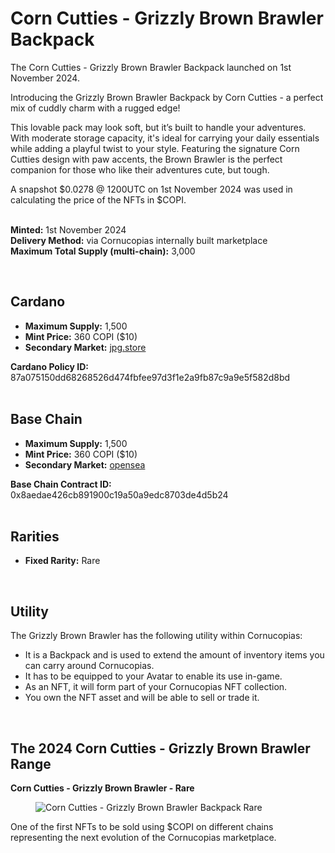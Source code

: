 # Corn Cutties - Grizzly Brown Brawler Backpack  

The Corn Cutties - Grizzly Brown Brawler Backpack launched on 1st November 2024.  

Introducing the Grizzly Brown Brawler Backpack by Corn Cutties - a perfect mix of cuddly charm with a rugged edge!  

This lovable pack may look soft, but it’s built to handle your adventures. With moderate storage capacity, it's ideal for carrying your daily essentials while adding a playful twist to your style. Featuring the signature Corn Cutties design with paw accents, the Brown Brawler is the perfect companion for those who like their adventures cute, but tough.  

<div className="note-box">
  A snapshot $0.0278 @ 1200UTC on 1st November 2024 was used in calculating the price of the NFTs in $COPI.
</div>  

</br>

**Minted:** 1st November 2024  
**Delivery Method:** via Cornucopias internally built marketplace  
**Maximum Total Supply (multi-chain):** 3,000  

</br>

## Cardano  

- **Maximum Supply:** 1,500  
- **Mint Price:** 360 COPI ($10)  
- **Secondary Market:** [jpg.store](https://www.jpg.store/collection/cornucopias-corn-cuties-grizzly-brown-brawler)  

<div className="note-box success transparent">
  <b>Cardano Policy ID:</b> 87a075150dd68268526d474fbfee97d3f1e2a9fb87c9a9e5f582d8bd
</div>  

</br>

## Base Chain  

- **Maximum Supply:** 1,500  
- **Mint Price:** 360 COPI ($10)  
- **Secondary Market:** [opensea](https://opensea.io/collection/corn-cuties-grizzly-brown-brawler)  

<div className="note-box success transparent">
  <b>Base Chain Contract ID:</b> 0x8aedae426cb891900c19a50a9edc8703de4d5b24
</div>  

</br>

## Rarities  

- **Fixed Rarity:** <span className="rarity-rare">Rare</span>  

</br>

## Utility  

The Grizzly Brown Brawler has the following utility within Cornucopias:  

<ul className="styled-list">
  <li>It is a Backpack and is used to extend the amount of inventory items you can carry around Cornucopias.</li>
  <li>It has to be equipped to your Avatar to enable its use in-game.</li>
  <li>As an NFT, it will form part of your Cornucopias NFT collection.</li>
  <li>You own the NFT asset and will be able to sell or trade it.</li>
</ul>  

</br>

## The 2024 Corn Cutties - Grizzly Brown Brawler Range  

**Corn Cutties - Grizzly Brown Brawler - Rare**  
<figure className="img-center">
  <img src="/images/nfts/packs/corn-cutties/rare.avif" alt="Corn Cutties - Grizzly Brown Brawler Backpack Rare" />
</figure>  

<div className="note-box">
  One of the first NFTs to be sold using $COPI on different chains representing the next evolution of the Cornucopias marketplace.
</div>  

